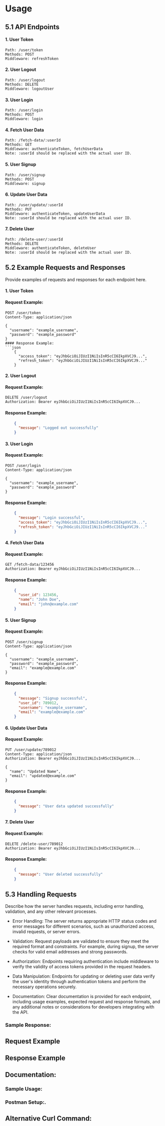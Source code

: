 # Usage

## 5.1 API Endpoints
#### 1. User Token

    Path: /user/token
    Methods: POST
    Middleware: refreshToken

#### 2. User Logout

    Path: /user/logout
    Methods: DELETE
    Middleware: logoutUser

#### 3. User Login

    Path: /user/login
    Methods: POST
    Middleware: login

#### 4. Fetch User Data

    Path: /fetch-data/:userId
    Methods: GET
    Middleware: authenticateToken, fetchUserData
    Note: :userId should be replaced with the actual user ID.

#### 5. User Signup

    Path: /user/signup
    Methods: POST
    Middleware: signup

#### 6. Update User Data

    Path: /user/update/:userId
    Methods: PUT
    Middleware: authenticateToken, updateUserData
    Note: :userId should be replaced with the actual user ID.

#### 7. Delete User

    Path: /delete-user/:userId
    Methods: DELETE
    Middleware: authenticateToken, deleteUser
    Note: :userId should be replaced with the actual user ID.


## 5.2 Example Requests and Responses

Provide examples of requests and responses for each endpoint here.

#### 1. User Token

#### Request Example:

```http
POST /user/token
Content-Type: application/json

{
  "username": "example_username",
  "password": "example_password"
}
#### Response Example:
```json
    {
      "access_token": "eyJhbGciOiJIUzI1NiIsInR5cCI6IkpXVCJ9...",
      "refresh_token": "eyJhbGciOiJIUzI1NiIsInR5cCI6IkpXVCJ9..."
    }
``` 
#### 2. User Logout
#### Request Example:

```http
DELETE /user/logout
Authorization: Bearer eyJhbGciOiJIUzI1NiIsInR5cCI6IkpXVCJ9...
```
#### Response Example:

```json
    {
      "message": "Logged out successfully"
    }
```
#### 3. User Login

#### Request Example:

```http
POST /user/login
Content-Type: application/json

{
  "username": "example_username",
  "password": "example_password"
}
```
#### Response Example:

```json
    {
      "message": "Login successful",
      "access_token": "eyJhbGciOiJIUzI1NiIsInR5cCI6IkpXVCJ9...",
      "refresh_token": "eyJhbGciOiJIUzI1NiIsInR5cCI6IkpXVCJ9..."
    }
```
#### 4. Fetch User Data

#### Request Example:

```http
GET /fetch-data/123456
Authorization: Bearer eyJhbGciOiJIUzI1NiIsInR5cCI6IkpXVCJ9...
```
#### Response Example:
```json
    {
      "user_id": 123456,
      "name": "John Doe",
      "email": "john@example.com"
    }
```
#### 5. User Signup

#### Request Example:
```http
POST /user/signup
Content-Type: application/json

{
  "username": "example_username",
  "password": "example_password",
  "email": "example@example.com"
}
```
#### Response Example:
```json
    {
      "message": "Signup successful",
      "user_id": 789012,
      "username": "example_username",
      "email": "example@example.com"
    }
```
#### 6. Update User Data

#### Request Example:
```http
PUT /user/update/789012
Content-Type: application/json
Authorization: Bearer eyJhbGciOiJIUzI1NiIsInR5cCI6IkpXVCJ9...

{
  "name": "Updated Name",
  "email": "updated@example.com"
}
```
#### Response Example:

```json
    {
      "message": "User data updated successfully"
    }
```
#### 7. Delete User

#### Request Example:

```http
DELETE /delete-user/789012
Authorization: Bearer eyJhbGciOiJIUzI1NiIsInR5cCI6IkpXVCJ9...
```
#### Response Example:

```json
    {
      "message": "User deleted successfully"
    }
```
## 5.3 Handling Requests

Describe how the server handles requests, including error handling, validation, and any other relevant processes.

- Error Handling: 
The server returns appropriate HTTP status codes and error messages for different scenarios, such as unauthorized access, invalid requests, or server errors.

- Validation: 
Request payloads are validated to ensure they meet the required format and constraints. For example, during signup, the server checks for valid email addresses and strong passwords.

- Authorization: 
Endpoints requiring authentication include middleware to verify the validity of access tokens provided in the request headers.

- Data Manipulation: 
Endpoints for updating or deleting user data verify the user's identity through authentication tokens and perform the necessary operations securely.

- Documentation: Clear documentation is provided for each endpoint, including usage examples, expected request and response formats, and any additional notes or considerations for developers integrating with the API.

### **Sample Response:**

## Request Example

## Response Example

## Documentation:

### Sample Usage:

### Postman Setup:.

## Alternative Curl Command:


